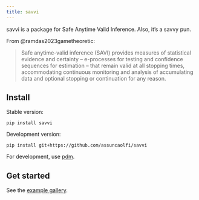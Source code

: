 ```yaml
---
title: savvi
---
```


<!-- badges: start -->

<!-- badges: end -->

savvi is a package for Safe Anytime Valid Inference. Also, it's a savvy pun.

From @ramdas2023gametheoretic:

> Safe anytime-valid inference (SAVI) provides measures of statistical evidence
> and certainty -- e-processes for testing and confidence sequences for estimation
> -- that remain valid at all stopping times, accommodating continuous monitoring
> and analysis of accumulating data and optional stopping or continuation for
> any reason.

## Install

Stable version:

```shell
pip install savvi
```

Development version:

```shell
pip install git+https://github.com/assuncaolfi/savvi
```

For development, use [pdm](https://github.com/pdm-project/pdm).

## Get started

See the [example gallery](https://assuncaolfi.github.io/savvi/examples/).